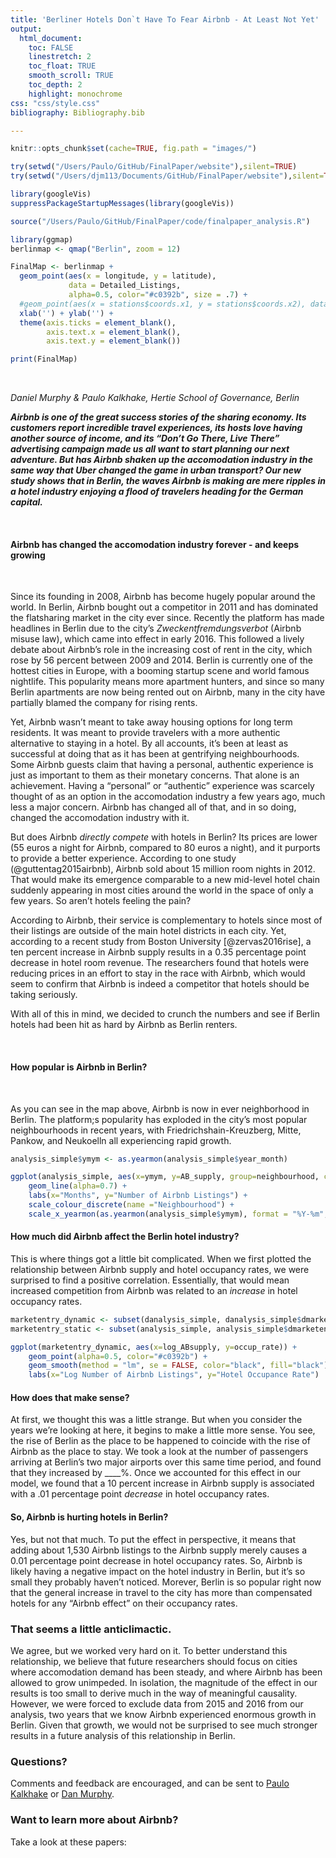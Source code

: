 ```yaml
---
title: 'Berliner Hotels Don`t Have To Fear Airbnb - At Least Not Yet'
output: 
  html_document:
    toc: FALSE
    linestretch: 2
    toc_float: TRUE
    smooth_scroll: TRUE
    toc_depth: 2
    highlight: monochrome
css: "css/style.css"
bibliography: Bibliography.bib

---
```


```r
knitr::opts_chunk$set(cache=TRUE, fig.path = "images/")

try(setwd("/Users/Paulo/GitHub/FinalPaper/website"),silent=TRUE)
try(setwd("/Users/djm113/Documents/GitHub/FinalPaper/website"),silent=TRUE)

library(googleVis)
suppressPackageStartupMessages(library(googleVis))

```


``` r
source("/Users/Paulo/GitHub/FinalPaper/code/finalpaper_analysis.R")
```

``` r
library(ggmap)
berlinmap <- qmap("Berlin", zoom = 12)

FinalMap <- berlinmap +
  geom_point(aes(x = longitude, y = latitude),
             data = Detailed_Listings,
             alpha=0.5, color="#c0392b", size = .7) +
  #geom_point(aes(x = stations$coords.x1, y = stations$coords.x2), data = stations) +
  xlab('') + ylab('') +
  theme(axis.ticks = element_blank(), 
        axis.text.x = element_blank(),
        axis.text.y = element_blank())
```

```r
print(FinalMap)
```

<br>

*Daniel Murphy & Paulo Kalkhake, Hertie School of Governance, Berlin*
<br>

***Airbnb is one of the great success stories of the sharing economy. Its customers report incredible travel experiences, its hosts love having another source of income, and its "Don't Go There, Live There" advertising campaign made us all want to start planning our next adventure. But has Airbnb shaken up the accomodation industry in the same way that Uber changed the game in urban transport? Our new study shows that in Berlin, the waves Airbnb is making are mere ripples in a hotel industry enjoying a flood of travelers heading for the German capital.***

<br>

#### Airbnb has changed the accomodation industry forever - and keeps growing 
<br>

Since its founding in 2008, Airbnb has become hugely popular around the world. In Berlin, Airbnb bought out a competitor in 2011 and has dominated the flatsharing market in the city ever since. Recently the platform has made headlines in Berlin due to the city's *Zweckentfremdungsverbot* (Airbnb misuse law), which came into effect in early 2016. This followed a lively debate about Airbnb's role in the increasing cost of rent in the city, which rose by 56 percent between 2009 and 2014. Berlin is currently one of the hottest cities in Europe, with a booming startup scene and world famous nightlife. This popularity means more apartment hunters, and since so many Berlin apartments are now being rented out on Airbnb, many in the city have partially blamed the company for rising rents.

Yet, Airbnb wasn't meant to take away housing options for long term residents. It was meant to provide travelers with a more authentic alternative to staying in a hotel. By all accounts, it's been at least as successful at doing that as it has been at gentrifying neighbourhoods. Some Airbnb guests claim that having a personal, authentic experience is just as important to them as their monetary concerns. That alone is an achievement. Having a "personal" or "authentic" experience was scarcely thought of as an option in the accomodation industry a few years ago, much less a major concern. Airbnb has changed all of that, and in so doing, changed the accomodation industry with it.

But does Airbnb *directly compete* with hotels in Berlin? Its prices are lower (55 euros a night for Airbnb, compared to 80 euros a night), and it purports to provide a better experience. According to one study (@guttentag2015airbnb), Airbnb sold about 15 million room nights in 2012. That would make its emergence comparable to a new mid-level hotel chain suddenly appearing in most cities around the world in the space of only a few years. So aren't hotels feeling the pain? 

According to Airbnb, their service is complementary to hotels since most of their listings are outside of the main hotel districts in each city. Yet, according to a recent study from Boston University [@zervas2016rise], a ten percent increase in Airbnb supply results in a 0.35 percentage point decrease in hotel room revenue. The researchers found that hotels were reducing prices in an effort to stay in the race with Airbnb, which would seem to confirm that Airbnb is indeed a competitor that hotels should be taking seriously. 

With all of this in mind, we decided to crunch the numbers and see if Berlin hotels had been hit as hard by Airbnb as Berlin renters. 

<br>

#### How popular is Airbnb in Berlin?
<br>

As you can see in the map above, Airbnb is now in ever neighborhood in Berlin. The platform;s popularity has exploded in the city's most popular neighbourhoods in recent years, with Friedrichshain-Kreuzberg, Mitte, Pankow, and Neukoelln all experiencing rapid growth. 

```r

analysis_simple$ymym <- as.yearmon(analysis_simple$year_month)

ggplot(analysis_simple, aes(x=ymym, y=AB_supply, group=neighbourhood, colour=neighbourhood)) +
    geom_line(alpha=0.7) + 
    labs(x="Months", y="Number of Airbnb Listings") + 
    scale_colour_discrete(name ="Neighbourhood") +
    scale_x_yearmon(as.yearmon(analysis_simple$ymym), format = "%Y-%m", n = 6)

```

#### How much did Airbnb affect the Berlin hotel industry? 

This is where things got a little bit complicated. When we first plotted the relationship between Airbnb supply and hotel occupancy rates, we were surprised to find a positive correlation. Essentially, that would mean increased competition from Airbnb was related to an *increase* in hotel occupancy rates. 

```r
marketentry_dynamic <- subset(danalysis_simple, danalysis_simple$dmarketentry==1)
marketentry_static <- subset(analysis_simple, analysis_simple$dmarketentry==1)

ggplot(marketentry_dynamic, aes(x=log_ABsupply, y=occup_rate)) +
    geom_point(alpha=0.5, color="#c0392b") +
    geom_smooth(method = "lm", se = FALSE, color="black", fill="black") +
    labs(x="Log Number of Airbnb Listings", y="Hotel Occupance Rate")
```


#### How does that make sense?
At first, we thought this was a little strange. But when you consider the years we're looking at here, it begins to make a little more sense. You see, the rise of Berlin as the place to be happened to coincide with the rise of Airbnb as the place to stay. We took a look at the number of passengers arriving at Berlin's two major airports over this same time period, and found that they increased by ____%. Once we accounted for this effect in our model, we found that a 10 percent increase in Airbnb supply is associated with a .01 percentage point *decrease* in hotel occupancy rates. 
 
#### So, Airbnb is hurting hotels in Berlin? 
Yes, but not that much. To put the effect in perspective, it means that adding about 1,530 Airbnb listings to the Airbnb supply merely causes a 0.01 percentage point decrease in hotel occupancy rates. So, Airbnb is likely having a negative impact on the hotel industry in Berlin, but it's so small they probably haven't noticed. Morever, Berlin is so popular right now that the general increase in travel to the city has more than compensated hotels for any "Airbnb effect" on their occupancy rates. 

### That seems a little anticlimactic.
We agree, but we worked very hard on it. To better understand this relationship, we believe that future researchers should focus on cities where accomodation demand has been steady, and where Airbnb has been allowed to grow unimpeded. In isolation, the magnitude of the effect in our results is too small to derive much in the way of meaningful causality. However, we were forced to exclude data from 2015 and 2016 from our analysis, two years that we know Airbnb experienced enormous growth in Berlin. Given that growth, we would not be surprised to see much stronger results in a future analysis of this relationship in Berlin.

### Questions? 
Comments and feedback are encouraged, and can be sent to [Paulo Kalkhake](mailto: p.kalkhake@mpp.hertie-school.org(p.kalkhake@mpp.hertie-school.org)) or [Dan Murphy](mailto:danieljmurphy01@gmail.com).

### Want to learn more about Airbnb? 

Take a look at these papers:
